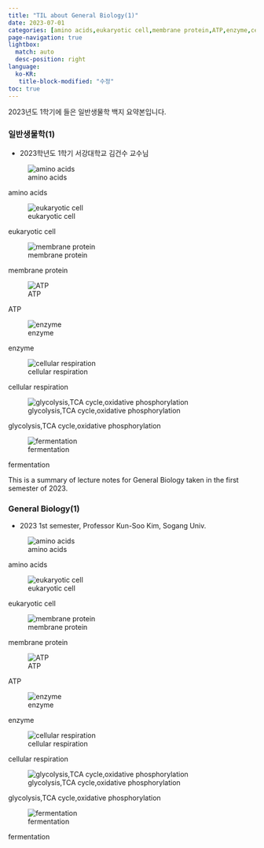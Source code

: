 ```yaml
---
title: "TIL about General Biology(1)"
date: 2023-07-01
categories: [amino acids,eukaryotic cell,membrane protein,ATP,enzyme,cellular respiration,glycolysis,TCA cycle,oxidative phosphorylation ]
page-navigation: true
lightbox: 
  match: auto
  desc-position: right
language: 
  ko-KR:
   title-block-modified: "수정"
toc: true
---
```


::: {.content-visible when-profile="ko"}

:::{.callout-warning}
2023년도 1학기에 들은 일반생물학 백지 요약본입니다.
:::

### 일반생물학(1)


- 2023학년도 1학기 서강대학교 김건수 교수님


::: {layout-ncol=2}


![amino acids](./images/Scan.jpeg){group="my-gallery"}


:::{.callout-note}
amino acids
:::

![eukaryotic cell](./images/Scan 1.jpeg){group="my-gallery"}

:::{.callout-note}
eukaryotic cell
:::

![membrane protein](./images/Scan 2.jpeg){group="my-gallery"}

:::{.callout-note}
membrane protein
:::

![ATP](./images/Scan 3.jpeg){group="my-gallery"}

:::{.callout-note}
ATP
:::

![enzyme](./images/Scan 4.jpeg){group="my-gallery"}

:::{.callout-note}
enzyme
:::

![cellular respiration](./images/Scan 5.jpeg){group="my-gallery"}

:::{.callout-note}
cellular respiration
:::

![glycolysis,TCA cycle,oxidative phosphorylation](./images/Scan 6.jpeg){group="my-gallery"}

:::{.callout-note}
glycolysis,TCA cycle,oxidative phosphorylation
:::

![fermentation](./images/Scan 7.jpeg){group="my-gallery"}

:::{.callout-note}
fermentation
:::

:::

:::


::: {.content-visible when-profile="en"}

:::{.callout-warning}
This is a summary of lecture notes for General Biology taken in the first semester of 2023.
:::

### General Biology(1)


- 2023 1st semester, Professor Kun-Soo Kim, Sogang Univ.

::: {layout-ncol=2}


![amino acids](./images/Scan.jpeg){group="my-gallery"}


:::{.callout-note}
amino acids
:::

![eukaryotic cell](./images/Scan 1.jpeg){group="my-gallery"}

:::{.callout-note}
eukaryotic cell
:::

![membrane protein](./images/Scan 2.jpeg){group="my-gallery"}

:::{.callout-note}
membrane protein
:::

![ATP](./images/Scan 3.jpeg){group="my-gallery"}

:::{.callout-note}
ATP
:::

![enzyme](./images/Scan 4.jpeg){group="my-gallery"}

:::{.callout-note}
enzyme
:::

![cellular respiration](./images/Scan 5.jpeg){group="my-gallery"}

:::{.callout-note}
cellular respiration
:::

![glycolysis,TCA cycle,oxidative phosphorylation](./images/Scan 6.jpeg){group="my-gallery"}

:::{.callout-note}
glycolysis,TCA cycle,oxidative phosphorylation
:::

![fermentation](./images/Scan 7.jpeg){group="my-gallery"}

:::{.callout-note}
fermentation
:::

:::

:::

